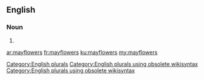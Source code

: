 ==English==

===Noun===
{{head|en}}

# {{plural of|mayflower}}

[[Category:English plurals]][[Category:English plurals using obsolete wikisyntax]][[Category:English plurals using obsolete wikisyntax]]

[[ar:mayflowers]]
[[fr:mayflowers]]
[[ku:mayflowers]]
[[my:mayflowers]]